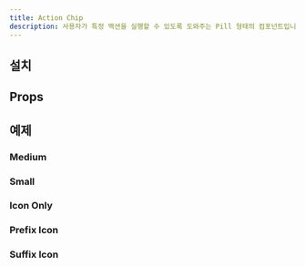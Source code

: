 ```yaml
---
title: Action Chip
description: 사용자가 특정 액션을 실행할 수 있도록 도와주는 Pill 형태의 컴포넌트입니다.
---
```


<ComponentExample name="action-chip-preview" />

## 설치

<Installation name="action-chip" />

## Props

<ReactTypeTable path="./registry/ui/action-chip.tsx" name="ActionChipProps" />

## 예제

### Medium

<ComponentExample name="action-chip-medium" />

### Small

<ComponentExample name="action-chip-small" />

### Icon Only

<ComponentExample name="action-chip-icon-only" />

### Prefix Icon

<ComponentExample name="action-chip-prefix-icon" />

### Suffix Icon

<ComponentExample name="action-chip-suffix-icon" />
